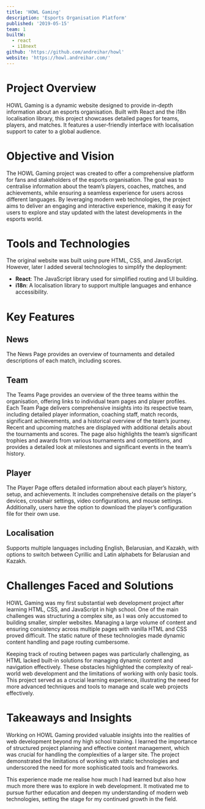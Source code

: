 ```yaml
---
title: 'HOWL Gaming'
description: 'Esports Organisation Platform'
published: '2019-05-15'
team: 1
builtW:
  - react
  - i18next
github: 'https://github.com/andreihar/howl'
website: 'https://howl.andreihar.com/'
---
```


# Project Overview

HOWL Gaming is a dynamic website designed to provide in-depth information about an esports organisation. Built with React and the i18n localisation library, this project showcases detailed pages for teams, players, and matches. It features a user-friendly interface with localisation support to cater to a global audience.

# Objective and Vision

The HOWL Gaming project was created to offer a comprehensive platform for fans and stakeholders of the esports organisation. The goal was to centralise information about the team’s players, coaches, matches, and achievements, while ensuring a seamless experience for users across different languages. By leveraging modern web technologies, the project aims to deliver an engaging and interactive experience, making it easy for users to explore and stay updated with the latest developments in the esports world.

# Tools and Technologies

The original website was built using pure HTML, CSS, and JavaScript. However, later I added several technologies to simplify the deployment:

- **React**: The JavaScript library used for simplified routing and UI building.
- **i18n**: A localisation library to support multiple languages and enhance accessibility.

# Key Features

## News

The News Page provides an overview of tournaments and detailed descriptions of each match, including scores.

## Team

The Teams Page provides an overview of the three teams within the organisation, offering links to individual team pages and player profiles. Each Team Page delivers comprehensive insights into its respective team, including detailed player information, coaching staff, match records, significant achievements, and a historical overview of the team’s journey. Recent and upcoming matches are displayed with additional details about the tournaments and scores. The page also highlights the team’s significant trophies and awards from various tournaments and competitions, and provides a detailed look at milestones and significant events in the team’s history.

## Player

The Player Page offers detailed information about each player’s history, setup, and achievements. It includes comprehensive details on the player's devices, crosshair settings, video configurations, and mouse settings. Additionally, users have the option to download the player’s configuration file for their own use.

## Localisation

Supports multiple languages including English, Belarusian, and Kazakh, with options to switch between Cyrillic and Latin alphabets for Belarusian and Kazakh.

# Challenges Faced and Solutions

HOWL Gaming was my first substantial web development project after learning HTML, CSS, and JavaScript in high school. One of the main challenges was structuring a complex site, as I was only accustomed to building smaller, simpler websites. Managing a large volume of content and ensuring consistency across multiple pages with vanilla HTML and CSS proved difficult. The static nature of these technologies made dynamic content handling and page routing cumbersome.

Keeping track of routing between pages was particularly challenging, as HTML lacked built-in solutions for managing dynamic content and navigation effectively. These obstacles highlighted the complexity of real-world web development and the limitations of working with only basic tools. This project served as a crucial learning experience, illustrating the need for more advanced techniques and tools to manage and scale web projects effectively.

# Takeaways and Insights

Working on HOWL Gaming provided valuable insights into the realities of web development beyond my high school training. I learned the importance of structured project planning and effective content management, which was crucial for handling the complexities of a larger site. The project demonstrated the limitations of working with static technologies and underscored the need for more sophisticated tools and frameworks.

This experience made me realise how much I had learned but also how much more there was to explore in web development. It motivated me to pursue further education and deepen my understanding of modern web technologies, setting the stage for my continued growth in the field.